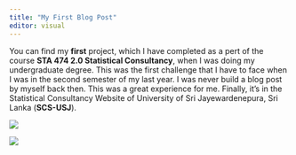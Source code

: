 ```yaml
---
title: "My First Blog Post"
editor: visual
---
```


You can find my **first** project, which I have completed as a pert of the course **STA 474 2.0 Statistical Consultancy**, when I was doing my undergraduate degree. This was the first challenge that I have to face when I was in the second semester of my last year. I was never build a blog post by myself back then. This was a great experience for me. Finally, it's in the Statistical Consultancy Website of University of Sri Jayewardenepura, Sri Lanka (**SCS-USJ**).

[![](pic1.png)](https://scs-fas-sjp.netlify.app/blog/post-3/)

[![](pic2.png)](https://github.com/JayaniLakshika/My_First_Blog_Post)
